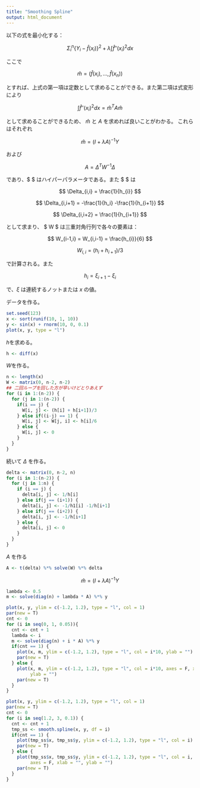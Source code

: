 ```yaml
---
title: "Smoothing Spline"
output: html_document
---
```


以下の式を最小化する：

$$
\displaystyle \Sigma_{i}^{n} \left\{ Y_{i} - \hat{f}(x_{i})\right\}^{2} + \lambda \int \hat{f}''(x_{i})^{2}dx 
$$

ここで 

$$
\hat{m} = (\hat{f}(x_{i}), \dots, \hat{f}(x_{n})) 
$$

とすれば、上式の第一項は定数として求めることができる。また第二項は式変形により

$$
\displaystyle \int \hat{f}''(x_{i})^{2} dx = \hat{m}^{T}A\hat{m} 
$$ 

として求めることができるため、 $\hat{m}$ と $A$ を求めれば良いことがわかる。
これらはそれぞれ

$$
\hat{m} = (I + \lambda A)^{-1}Y 
$$

および

$$ 
A = \Delta^{T}W^{-1}\Delta 
$$ 

であり、$ \lambda $ はハイパーパラメータである。また $ \Delta $ は

$$
\Delta_{i,i} = \frac{1}{h_{i}}
$$

$$
\Delta_{i,i+1} = -\frac{1}{h_i} -\frac{1}{h_{i+1}}
$$

$$
\Delta_{i,i+2} = \frac{1}{h_{i+1}}
$$

として求まり、 $ W $ は三重対角行列で各々の要素は：

$$
W_{i-1,i} = W_{i,i-1} = \frac{h_{i}}{6}
$$

$$
W_{i,i} = (h_{i} + h_{i+1}) / 3
$$

で計算される。また

$$
h_{i} = \xi_{i+1} - \xi_{i}
$$

で、$\xi$ は連続するノットまたは $x$ の値。


データを作る。

```r
set.seed(123)
x <- sort(runif(10, 1, 10))
y <- sin(x) + rnorm(10, 0, 0.1)
plot(x, y, type = "l")
```

$h$を求める。

```r
h <- diff(x)
```

$W$を作る。

```r
n <- length(x)
W <- matrix(0, n-2, n-2)
## 二回ループを回した方が早いけどとりあえず
for (i in 1:(n-2)) {
  for (j in 1:(n-2)) {
    if(i == j) {
      W[i, j] <- (h[i] + h[i+1])/3
    } else if((i-j) == 1) {
      W[i, j] <- W[j, i] <- h[i]/6
    } else {
      W[i, j] <- 0
    }
  }
}
```

続いて $\Delta$ を作る。

```r
delta <- matrix(0, n-2, n)
for (i in 1:(n-2)) {
  for (j in 1:n) {
    if (i == j) {
      delta[i, j] <- 1/h[i]
    } else if(j == (i+1)) {
      delta[i, j] <- -1/h1[i] -1/h[i+1]
    } else if(j == (i+2)) {
      delta[i, j] <- -1/h[i+1]
    } else {
      delta[i, j] <- 0
    }
  }
}
```


$A$ を作る

```r
A <- t(delta) %*% solve(W) %*% delta
```

$$
\hat{m} = (I + \lambda A)^{-1}Y 
$$

```r
lambda <- 0.5
m <- solve(diag(n) + lambda * A) %*% y
```


```r
plot(x, y, ylim = c(-1.2, 1.2), type = "l", col = 1)
par(new = T)
cnt <- 0
for (i in seq(0, 1, 0.05)){
  cnt <- cnt + 1
  lambda <- i
  m <- solve(diag(n) + i * A) %*% y
  if(cnt == 1) {
    plot(x, m, ylim = c(-1.2, 1.2), type = "l", col = i*10, ylab = "")
    par(new = T)
  } else {
    plot(x, m, ylim = c(-1.2, 1.2), type = "l", col = i*10, axes = F, xlab = "",
         ylab = "")
    par(new = T)
  }
}

```


```r
plot(x, y, ylim = c(-1.2, 1.2), type = "l", col = 1)
par(new = T)
cnt <- 0
for (i in seq(1.2, 3, 0.1)) {
  cnt <- cnt + 1
  tmp_ss <- smooth.spline(x, y, df = i)
  if(cnt == 1) {
    plot(tmp_ss$x, tmp_ss$y, ylim = c(-1.2, 1.2), type = "l", col = i)
    par(new = T)
  } else {
    plot(tmp_ss$x, tmp_ss$y, ylim = c(-1.2, 1.2), type = "l", col = i, 
         axes = F, xlab = "", ylab = "")
    par(new = T)
  }
}
```



